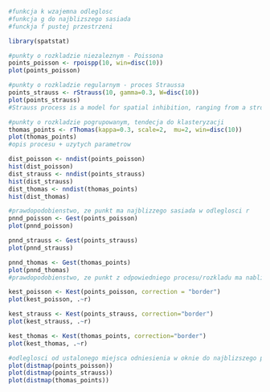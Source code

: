 ```r
#funkcja k wzajemna odleglosc
#funkcja g do najblizszego sasiada
#funckja f pustej przestrzeni

library(spatstat)

#punkty o rozkladzie niezaleznym - Poissona
points_poisson <- rpoispp(10, win=disc(10))
plot(points_poisson)

#punkty o rozkladzie regularnym - proces Straussa
points_strauss <- rStrauss(10, gamma=0.3, W=disc(10))
plot(points_strauss)
#Strauss process is a model for spatial inhibition, ranging from a strong ‘hard core’ inhibition to a completely random pattern according to the value of gamma.

#punkty o rozkladzie pogrupowanym, tendecja do klasteryzacji
thomas_points <- rThomas(kappa=0.3, scale=2,  mu=2, win=disc(10))
plot(thomas_points)
#opis procesu + uzytych parametrow

dist_poisson <- nndist(points_poisson)
hist(dist_poisson)
dist_strauss <- nndist(points_strauss)
hist(dist_strauss)
dist_thomas <- nndist(thomas_points)
hist(dist_thomas)
```

```r
#prawdopodobienstwo, ze punkt ma najblizzego sasiada w odleglosci r
pnnd_poisson <- Gest(points_poisson)
plot(pnnd_poisson)

pnnd_strauss <- Gest(points_strauss)
plot(pnnd_strauss)

pnnd_thomas <- Gest(thomas_points)
plot(pnnd_thomas)
#prawdopodobienstwo, ze punkt z odpowiedniego procesu/rozkladu ma nablizszego sasiada w odleglosci r
```

```r
kest_poisson <- Kest(points_poisson, correction = "border")
plot(kest_poisson, .~r)

kest_strauss <- Kest(points_strauss, correction="border")
plot(kest_strauss, .~r)

kest_thomas <- Kest(thomas_points, correction="border")
plot(kest_thomas, .~r)

#odleglosci od ustalonego miejsca odniesienia w oknie do najblizszego punktu danych dla kazdego procesu punktowego
plot(distmap(points_poisson))
plot(distmap(points_strauss))
plot(distmap(thomas_points))
```



